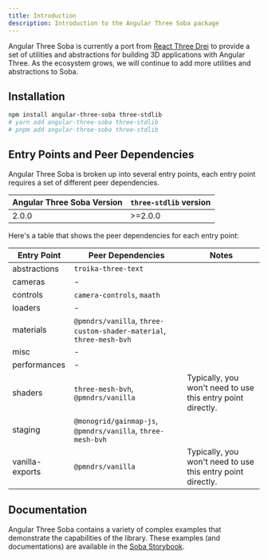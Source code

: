 ```yaml
---
title: Introduction
description: Introduction to the Angular Three Soba package
---
```


Angular Three Soba is currently a port from [React Three Drei](https://github.com/pmndrs/drei) to provide a set of utilities and abstractions for building 3D applications with Angular Three.
As the ecosystem grows, we will continue to add more utilities and abstractions to Soba.

## Installation

```sh
npm install angular-three-soba three-stdlib
# yarn add angular-three-soba three-stdlib
# pnpm add angular-three-soba three-stdlib
```

## Entry Points and Peer Dependencies

Angular Three Soba is broken up into several entry points, each entry point requires a set of different peer dependencies.

| Angular Three Soba Version | `three-stdlib` version |
| -------------------------- | ---------------------- |
| 2.0.0             | >=2.0.0                |

Here's a table that shows the peer dependencies for each entry point:

| Entry Point     | Peer Dependencies                                                   | Notes                                                       |
| --------------- | ------------------------------------------------------------------- | ----------------------------------------------------------- |
| abstractions    | `troika-three-text`                                                 |                                                             |
| cameras         | -                                                                   |                                                             |
| controls        | `camera-controls`, `maath`                                          |                                                             |
| loaders         | -                                                                   |                                                             |
| materials       | `@pmndrs/vanilla`, `three-custom-shader-material`, `three-mesh-bvh` |                                                             |
| misc            | -                                                                   |                                                             |
| performances    | -                                                                   |                                                             |
| shaders         | `three-mesh-bvh`, `@pmndrs/vanilla`                                 | Typically, you won't need to use this entry point directly. |
| staging         | `@monogrid/gainmap-js`, `@pmndrs/vanilla`, `three-mesh-bvh`         |                                                             |
| vanilla-exports | `@pmndrs/vanilla`                                                   | Typically, you won't need to use this entry point directly. |

## Documentation

Angular Three Soba contains a variety of complex examples that demonstrate the capabilities of the library. These examples (and documentations) are available in the [Soba Storybook](https://angularthreesoba.netlify.app).
